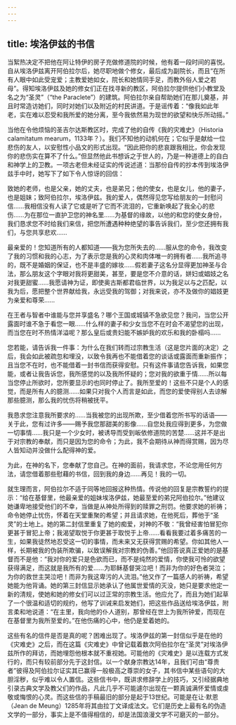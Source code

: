 ```yaml
---
---
---
```

title: 埃洛伊兹的书信
---




当絮热决定不把他在阿让特伊的房子充做修道院的时候，他有着一段时间的喜悦。自从埃洛伊兹离开阿伯拉尔后，她尽职地做个修女，最后成为副院长，而且“在所有人眼中如此受宠爱；主教爱她如女，院长和她情同手足，而教外俗人爱之若母”。得知埃洛伊兹及她的修女们正在找寻新的教区，阿伯拉尔提供他们小教堂及名之为“圣灵”（“the Paraclete”）的建筑。阿伯拉尔亲自帮助她们在那儿奠基，并且时常造访她们，同时对她们以及附近的村民讲道。于是谣传着：“像我如此年老，实在难以忍受和我所爱的她分离，至今我依然易为现世的欲望和快乐所动摇。”

当他在令他烦恼的圣吉尔达斯教区时，完成了他的自传《我的灾难史》（Historia calamitatum mearum，1133年？）。我们不知他的动机何在；它似乎是献给一位悲伤的友人，以安慰性小品文的形式出现。“因此把你的悲哀跟我相比，你会发现你的悲伤实在算不了什么。”但显然他此书想诉之于世人的，乃是一种道德上的自白和神学上的卫教。一项古老但未经证实的传说述道：当那份自传的抄本传到埃洛伊兹手中时，她写下了如下令人惊讶的回信：

致她的老师，也是父亲，她的丈夫，也是弟兄；他的使女，也是女儿，他的妻子，也是姐妹；致阿伯拉尔，埃洛伊兹。我的爱人，偶然得见您写给朋友的一封慰问信……我相信没有人读了它或是听了它而不流泪的，它重新唤起了我全心的悲伤……为在那位一直护卫您的神名里……为基督的缘故，以他的和您的使女身份，我们恳求您不时给我们来信，把您所遭遇种种绝望的事告诉我们，至少您还拥有我们，与您共享悲欢……

最亲爱的！您知道所有的人都知道——我为您所失去的……服从您的命令，我改变了我的习惯和我的心志，为了表示您是我的心灵和肉体唯一的拥有者……我所追寻的，既不是婚姻的保证，也不是丰盛的嫁妆……假若妻子这名分显得更加神圣与合法，那么朋友这个字眼对我将更甜美，甚至，要是您不介意的话，姘妇或娼妓之名对我更甜蜜……我愿请神为证，即使奥古斯都君临世界，以为我足以与之匹配，以我为后，愿把整个世界献给我，永远受我的驾御；对我来说，亦不及做你的娼妓更为亲爱和尊荣……

在王者与智者中谁能与您并享盛名？哪个王国或城镇不急欲见您？我问，当您公开露面时谁不急于看您一眼……什么样的妻子和少女当您不在时会不渴望您的出现，而当您在时不热情洋溢呢？那么皇后或贵妇能不嫉妒我的欢乐和我的卧榻吗……

您若能，请告诉我一件事：为什么在我们转而过宗教生活（这是您片面的决定）之后，我会如此被疏忽和埋没，以致令我再也不能借着您的谈话或露面而重新振作；且当您不在时，也不能借着一封书信而获得安慰。只有这件事请您告诉我，如果您能，或者让我告诉您，我所感觉的以及我所怀疑的；您对我的欲重于情……所以每当您停止所欲时，您所要显示的也同时停止了。我所至爱的！这些不只是个人的感觉，而是所有人的臆测……如果只对我个人而言是如此，而您的爱使得别人去谅解那些臆测，那么我的忧伤将稍被抚平。

我恳求您注意我所要求的……当我被您的出现所欺，至少借着您所书写的话语——关于此，您有过许多——赐予我您那甜美的影像……自您处我应得到更多，为您做一切事情……我只是一个少女时，被诱导而受到皈依修道院的苦楚……这并不是出于对宗教的奉献，而只是因为您的命令；为此，我不会期待从神而得赏赐，因为尽人皆知动并没做什么配得神的爱。

为此，在神的名下，您奉献了您自己。在神的面前，我请求您，不论您用任何方法，请您借着那些慰藉的书信，回到我的身边……再见！我的一切。



就生理而言，阿伯拉尔不适于同等地回报这种热情。传说他的回复是宗教誓约的提示：“给在基督里，他最亲爱的姐妹埃洛伊兹，她最至爱的弟兄阿伯拉尔。”他建议她谦卑地接受他们的不幸，当做是从神处所得到的赎罪之刑罚。他要求她的祈祷；命令她停止忧伤，怀着在天堂重聚的希望；并且请求她，在他死后，葬他于“圣灵”的土地上。她的第二封信里重复了她的痴爱，对神的不敬：“我曾经害怕冒犯你更甚于冒犯上帝；我渴望取悦于你更甚于取悦于上帝……看看我要过着多痛苦的一生，如果我徒然地忍受这一切的事情，而未来又无获得赏赐的希望。你如其他人一样，长期被我的伪装所欺骗，以致误解我对宗教的伪善。”他回答说真正爱她的是基督而不是他：“我对你的爱只是色欲而已，而不是纯然的爱情，你使我可怜的欲望获得满足，而这就是我所有的爱……为耶稣基督哭泣吧！而非为你的好色者哭泣；为你的救世主哭泣吧！而非为我这卑污的人流泪。”他又作了一篇感人的祈祷，希望她能为他背诵。她的第三封信显示她承认了他属世爱情的灭没，她只是要求他定一新的清规，使她和她的修女们可以过正常的宗教生活。他应允了，而且为她们起草了一个很温和适切的规约，他写了训诫来启发她们，把这些作品送给埃洛伊兹，附言柔和地说道：“在主里，我向他的仆人道别，那曾经在世上为我所钟爱，而现在在基督里为我所至爱的。”在他伤痛的心中，他仍是爱着她的。

这些有名的信件是否是真的呢？困难出现了。埃洛伊兹的第一封信似乎是在他的《灾难史》之后，而在这篇《灾难史》中曾记载着数次阿伯拉尔在“圣灵”对埃洛伊兹所作的拜访，而她埋怨他根本就不重视她。可能他的《灾难史》是以连载方式发行的，而只有较前部分先于这封信。以一个献身宗教达14年，且我们可由“尊贵者”彼得及阿伯拉尔证实其已赢得一般极高之尊崇的女子，其书信中某些语句的大胆淫秽，似乎难以令人置信。这些信书中，既讲求修辞学上的技巧，又引经据典地引录古典文学及教父们的作品，凡此几乎不可能遽尔出现在一颗真诚满怀爱情或虔敬或悔恨的心灵。而这些信的手稿最旧的部分是起于13世纪。可能是在让·默恩（Jean de Meung）1285年将其由拉丁文译成法文。它们是历史上最有名的伪造文学的一部分，事实上是不值得相信的，却是法国浪漫文学不可磨灭的一部分。